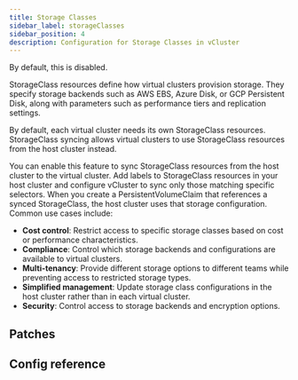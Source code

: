 ```yaml
---
title: Storage Classes
sidebar_label: storageClasses
sidebar_position: 4
description: Configuration for Storage Classes in vCluster
---
```



By default, this is disabled.

StorageClass resources define how virtual clusters provision storage. They specify storage backends such as AWS EBS, Azure Disk, or GCP Persistent Disk, along with parameters such as performance tiers and replication settings.

By default, each virtual cluster needs its own StorageClass resources. StorageClass syncing allows virtual clusters to use StorageClass resources from the host cluster instead.

You can enable this feature to sync StorageClass resources from the host cluster to the virtual cluster. Add labels to StorageClass resources in your host cluster and configure vCluster to sync only those matching specific selectors. When you create a PersistentVolumeClaim that references a synced StorageClass, the host cluster uses that storage configuration. Common use cases include:

- **Cost control**: Restrict access to specific storage classes based on cost or performance characteristics.
- **Compliance**: Control which storage backends and configurations are available to virtual clusters.
- **Multi-tenancy**: Provide different storage options to different teams while preventing access to restricted storage types.
- **Simplified management**: Update storage class configurations in the host cluster rather than in each virtual cluster.
- **Security**: Control access to storage backends and encryption options.

<ClassSyncing lowercaseResource="pvc" resource="PersistentVolume" pluralResource="persistentVolumes" lowercaseResourceClass="storageclass" resourceClass="StorageClass" pluralResourceClass="storageClasses" resourceClassName="storageClassName" expressionKey="kubernetes.io/storage.class" expressionValue1="network-nas" expressionValue2="fast-sad" showExtraResource="true" extraResource="PersistentVolumeClaim" pluralExtraResource="persistentVolumeClaims" />

## Patches

<Patches resource="storageClasses" path="metadata.annotations[*]" direction="fromHost"  />

## Config reference

<EnableSwitch/>
